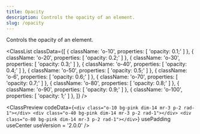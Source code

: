 ```yaml
---
title: Opacity
description: Controls the opacity of an element.
slug: /opacity
---
```


Controls the opacity of an element.

<ClassList
  classData={[
    {
      className: 'o-10',
      properties: [
        'opacity: 0.1;'
      ]
    },
    {
      className: 'o-20',
      properties: [
        'opacity: 0.2;'
      ]
    },
    {
      className: 'o-30',
      properties: [
        'opacity: 0.3;'
      ]
    },
    {
      className: 'o-40',
      properties: [
        'opacity: 0.4;'
      ]
    },
    {
      className: 'o-50',
      properties: [
        'opacity: 0.5;'
      ]
    },
    {
      className: 'o-6',
      properties: [
        'opacity: 0.6;'
      ]
    },
    {
      className: 'o-70',
      properties: [
        'opacity: 0.7;'
      ]
    },
    {
      className: 'o-80',
      properties: [
        'opacity: 0.8;'
      ]
    },
    {
      className: 'o-90',
      properties: [
        'opacity: 0.9;'
      ]
    },
    {
      className: 'o-100',
      properties: [
        'opacity: 1;'
      ]
    },
  ]}
/>

<ClassPreview
  codeData={`<div class="o-10 bg-pink dim-14 mr-3 p-2 rad-1"></div>
    <div class="o-40 bg-pink dim-14 mr-3 p-2 rad-1"></div>
    <div class="o-80 bg-pink dim-14 mr-3 p-2 rad-1"></div>`}
  usePadding
  useCenter
  useVersion = '2.0.0'
/>